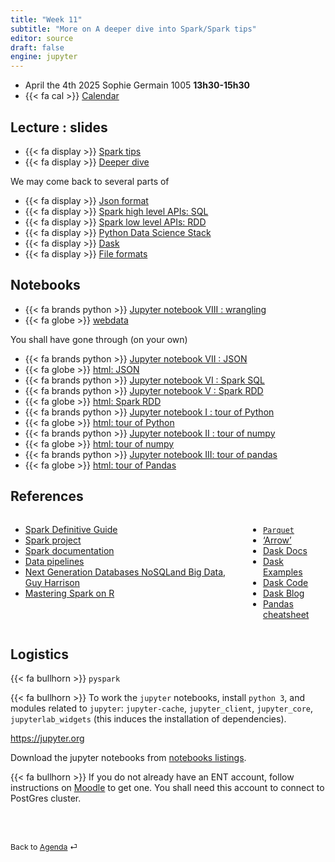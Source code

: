 ```yaml
---
title: "Week 11"
subtitle: "More on A deeper dive into Spark/Spark tips"
editor: source
draft: false
engine: jupyter
---
```



::: {.callout-important}


-   April the 4th 2025 Sophie Germain 1005 **13h30-15h30**
-   {{< fa cal >}} [Calendar](https://edt.math.univ-paris-diderot.fr/#/parcours/mathinfo/m1)

:::

## Lecture : slides

- {{< fa display >}} [Spark tips](/core/slides/slides08_spark-tips){target="_blank"}
- {{< fa display >}} [Deeper dive](/core/slides/slides07_spark-deeper-dive.html){target="_blank"}

We may come back to several parts of 

- {{< fa display >}} [Json format](/core/slides/slides05_json-format.html){target="_blank"}
- {{< fa display >}} [Spark high level APIs: SQL](/core/slides/slides04_sparkl.html){target="_blank"} 
- {{< fa display >}} [Spark low level APIs: RDD](/core/slides/slides03_sparkrdd.html){target="_blank"} 
- {{< fa display >}} [Python Data Science Stack](/core/slides/slides02_python_ds_stack.html){target="_blank"} 
- {{< fa display >}} [Dask](/core/slides/slides09_dask.html){target="_blank"}
- {{< fa display >}} [File formats](/core/slides/slides06_file-formats.html){target="_blank"}


## Notebooks



- {{< fa brands python >}} <a href="https://s-v-b.github.io/IFEBY310/core/ipynb/notebook08_webdata-II.ipynb" download>Jupyter notebook VIII : wrangling</a> 
- {{< fa globe >}} [webdata](/core/notebooks/notebook08_webdata-II.html)  




You shall have gone through (on your own)

- {{< fa brands python >}} <a href="https://s-v-b.github.io/IFEBY310/core/ipynb/notebook07_json-format.ipynb" download>Jupyter notebook VII : JSON</a> 
- {{< fa globe >}} [html: JSON](/core/notebooks/notebook07_json-format.html)  
- {{< fa brands python >}} <a href="https://s-v-b.github.io/IFEBY310/core/ipynb/notebook06_sparksql.ipynb" download>Jupyter notebook VI : Spark SQL</a> 
- {{< fa brands python >}} <a href="https://s-v-b.github.io/IFEBY310/core/ipynb/notebook05_sparkrdd.ipynb" download>Jupyter notebook V : Spark RDD</a> 
- {{< fa globe >}} [html: Spark RDD](/core/notebooks/notebook05_sparkrdd.html)  
- {{< fa brands python >}} <a href="https://s-v-b.github.io/IFEBY310/core/ipynb/notebook01_python.ipynb" download>Jupyter notebook I : tour of Python</a> 
- {{< fa globe >}} [html: tour of Python](/core/notebooks/notebook01_python.html)  
- {{< fa brands python >}} <a href="https://s-v-b.github.io/IFEBY310/core/ipynb/notebook02_numpy.ipynb" download>Jupyter notebook II : tour of numpy</a>
- {{< fa globe >}} [html: tour of numpy](/core/notebooks/notebook02_numpy.html)  
- {{< fa brands python >}} <a href="https://s-v-b.github.io/IFEBY310/core/ipynb/notebook03_pandas.ipynb" download>Jupyter notebook III: tour of pandas</a>
- {{< fa globe >}} [html: tour of Pandas](/core/notebooks/notebook03_pandas.html)  




## References 

::: {.columns}

::: {.column}

- [Spark Definitive Guide](https://www.oreilly.com/library/view/spark-the-definitive/9781491912201/)
- [Spark project](https://spark.apache.org)
- [Spark documentation](https://spark.apache.org/docs/latest/index.html)
- [Data pipelines](https://www.oreilly.com/library/view/data-pipelines-pocket/9781492087823/)
- [Next Generation Databases NoSQLand Big Data, Guy Harrison ](https://link.springer.com/book/10.1007/978-1-4842-1329-2)
- [Mastering Spark on R](https://therinspark.com)
  
:::

::: {.column}

- [`Parquet`](https://parquet.apache.org)
- ['Arrow'](https://arrow.apache.org)
- [Dask Docs](https://dask.org/)
- [Dask Examples](https://examples.dask.org/)
- [Dask Code](https://github.com/dask/dask/)
- [Dask Blog](https://blog.dask.org/)
- [Pandas cheatsheet](https://pandas.pydata.org/Pandas_Cheat_Sheet.pdf)


:::
::: 

 

## Logistics

{{< fa bullhorn >}}  `pyspark`

{{< fa bullhorn >}} To work the `jupyter` notebooks, install `python 3`, 
and modules related to `jupyter`: `jupyter-cache`, `jupyter_client`,
`jupyter_core`, `jupyterlab_widgets` (this induces the installation of dependencies).

<https://jupyter.org>

Download the jupyter notebooks from  [notebooks listings](/notebooks-listings.qmd). 

{{< fa bullhorn >}} If you do not already have an ENT account, follow instructions on  [Moodle](https://moodle.u-paris.fr/course/view.php?id=28534) to get  one. You shall need this account to connect to  PostGres cluster.





<br><br>

::: {style="font-size: 0.875em;"}
Back to [Agenda](/slides-listings.qmd) ⏎
:::
